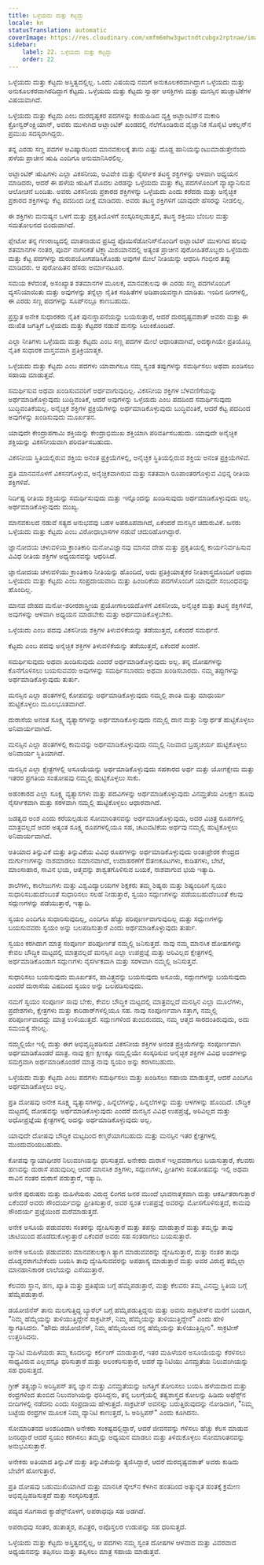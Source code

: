```yaml
---
title: ಒಳ್ಳೆಯದು ಮತ್ತು ಕೆಟ್ಟದ್ದು
locale: kn
statusTranslation: automatic
coverImage: https://res.cloudinary.com/xmfm6mhw3gwctndtcubgx2rptnae/image/upload/v1740337243/small_cover_educacion_fundamental_a051170f1c.webp
sidebar:
    label: 22. ಒಳ್ಳೆಯದು ಮತ್ತು ಕೆಟ್ಟದ್ದು
    order: 22
---
```

ಒಳ್ಳೆಯದು ಮತ್ತು ಕೆಟ್ಟದು ಅಸ್ತಿತ್ವದಲ್ಲಿಲ್ಲ. ಒಂದು ವಿಷಯವು ನಮಗೆ ಅನುಕೂಲಕರವಾಗಿದ್ದಾಗ ಒಳ್ಳೆಯದು ಮತ್ತು ಅನುಕೂಲಕರವಾಗಿರದಿದ್ದಾಗ ಕೆಟ್ಟದು. ಒಳ್ಳೆಯದು ಮತ್ತು ಕೆಟ್ಟದು ಸ್ವಾರ್ಥ ಆಸಕ್ತಿಗಳು ಮತ್ತು ಮನಸ್ಸಿನ ಹುಚ್ಚಾಟಿಕೆಗಳ ವಿಷಯವಾಗಿದೆ.

ಒಳ್ಳೆಯದು ಮತ್ತು ಕೆಟ್ಟದು ಎಂಬ ದುರದೃಷ್ಟಕರ ಪದಗಳನ್ನು ಕಂಡುಹಿಡಿದ ವ್ಯಕ್ತಿ ಅಟ್ಲಾಂಟಿಸ್‌ನ ಮಕಾರಿ ಕ್ರೋನ್ವರ್ಂಕ್ಝಿಯಾನ್, ಅವರು ಮುಳುಗಿದ ಅಟ್ಲಾಂಟಿಕ್ ಖಂಡದಲ್ಲಿ ನೆಲೆಗೊಂಡಿರುವ ವೈಜ್ಞಾನಿಕ ಸೊಸೈಟಿ ಆಕಲ್ಡನ್‌ನ ಪ್ರಮುಖ ಸದಸ್ಯರಾಗಿದ್ದರು.

ತನ್ನ ಎರಡು ಸಣ್ಣ ಪದಗಳ ಆವಿಷ್ಕಾರದಿಂದ ಮಾನವಕುಲಕ್ಕೆ ತಾನು ಎಷ್ಟು ದೊಡ್ಡ ಹಾನಿಯನ್ನುಂಟುಮಾಡುತ್ತೇನೆಂದು ಹಳೆಯ ಪ್ರಾಚೀನ ಋಷಿ ಎಂದಿಗೂ ಅನುಮಾನಿಸಿರಲಿಲ್ಲ.

ಅಟ್ಲಾಂಟಿಕ್ ಋಷಿಗಳು ಎಲ್ಲಾ ವಿಕಸನೀಯ, ಅವಿವೇಕಿ ಮತ್ತು ನೈಸರ್ಗಿಕ ತಟಸ್ಥ ಶಕ್ತಿಗಳನ್ನು ಆಳವಾಗಿ ಅಧ್ಯಯನ ಮಾಡಿದರು, ಆದರೆ ಈ ಹಳೆಯ ಋಷಿಗೆ ಮೊದಲ ಎರಡನ್ನು ಒಳ್ಳೆಯದು ಮತ್ತು ಕೆಟ್ಟ ಪದಗಳೊಂದಿಗೆ ವ್ಯಾಖ್ಯಾನಿಸುವ ಆಲೋಚನೆ ಬಂದಿತು. ಅವರು ವಿಕಸನೀಯ ಪ್ರಕಾರದ ಶಕ್ತಿಗಳನ್ನು ಒಳ್ಳೆಯದು ಎಂದು ಕರೆದರು ಮತ್ತು ಅನೈಚ್ಛಿಕ ಪ್ರಕಾರದ ಶಕ್ತಿಗಳನ್ನು ಕೆಟ್ಟ ಪದದಿಂದ ದೀಕ್ಷೆ ಮಾಡಿದರು. ಅವರು ತಟಸ್ಥ ಶಕ್ತಿಗಳಿಗೆ ಯಾವುದೇ ಹೆಸರನ್ನು ನೀಡಲಿಲ್ಲ.

ಈ ಶಕ್ತಿಗಳು ಮನುಷ್ಯನ ಒಳಗೆ ಮತ್ತು ಪ್ರಕೃತಿಯೊಳಗೆ ಸಂಸ್ಕರಿಸಲ್ಪಡುತ್ತವೆ, ತಟಸ್ಥ ಶಕ್ತಿಯು ಬೆಂಬಲ ಮತ್ತು ಸಮತೋಲನದ ಬಿಂದುವಾಗಿದೆ.

ಪ್ಲೇಟೋ ತನ್ನ ಗಣರಾಜ್ಯದಲ್ಲಿ ಮಾತನಾಡುವ ಪ್ರಸಿದ್ಧ ಪೊಯಿಸೆಡೋನಿಸ್‌ನೊಂದಿಗೆ ಅಟ್ಲಾಂಟಿಸ್ ಮುಳುಗಿದ ಹಲವು ಶತಮಾನಗಳ ನಂತರ, ಪೂರ್ವ ನಾಗರಿಕತೆ ಟಿಕ್ಲ್ಯಾಮಿಶಯಾನದಲ್ಲಿ ಅತ್ಯಂತ ಪ್ರಾಚೀನ ಪುರೋಹಿತರೊಬ್ಬರು ಒಳ್ಳೆಯದು ಮತ್ತು ಕೆಟ್ಟ ಪದಗಳನ್ನು ದುರುಪಯೋಗಪಡಿಸಿಕೊಂಡು ಅವುಗಳ ಮೇಲೆ ನೀತಿಯನ್ನು ಆಧರಿಸಿ ಗಂಭೀರ ತಪ್ಪು ಮಾಡಿದರು. ಆ ಪುರೋಹಿತನ ಹೆಸರು ಅರ್ಮಾನಟೂರ.

ಸಮಯ ಕಳೆದಂತೆ, ಅಸಂಖ್ಯಾತ ಶತಮಾನಗಳ ಮೂಲಕ, ಮಾನವಕುಲವು ಈ ಎರಡು ಸಣ್ಣ ಪದಗಳೊಂದಿಗೆ ವ್ಯಸನಿಯಾಯಿತು ಮತ್ತು ಅವುಗಳನ್ನು ತನ್ನೆಲ್ಲಾ ನೈತಿಕ ಸಂಹಿತೆಗಳ ಅಡಿಪಾಯವನ್ನಾಗಿ ಮಾಡಿತು. ಇಂದಿನ ದಿನಗಳಲ್ಲಿ, ಈ ಎರಡು ಸಣ್ಣ ಪದಗಳನ್ನು ಸೂಪ್‌ನಲ್ಲೂ ಕಾಣಬಹುದು.

ಪ್ರಸ್ತುತ ಅನೇಕ ಸುಧಾರಕರು ನೈತಿಕ ಪುನಃಸ್ಥಾಪನೆಯನ್ನು ಬಯಸುತ್ತಾರೆ, ಆದರೆ ದುರದೃಷ್ಟವಶಾತ್ ಅವರು ಮತ್ತು ಈ ದುಃಖಿತ ಜಗತ್ತಿಗೆ ಒಳ್ಳೆಯದು ಮತ್ತು ಕೆಟ್ಟದರ ನಡುವೆ ಮನಸ್ಸು ಸಿಲುಕಿಕೊಂಡಿದೆ.

ಎಲ್ಲಾ ನೀತಿಗಳು ಒಳ್ಳೆಯದು ಮತ್ತು ಕೆಟ್ಟದು ಎಂಬ ಸಣ್ಣ ಪದಗಳ ಮೇಲೆ ಆಧಾರಿತವಾಗಿವೆ, ಅದಕ್ಕಾಗಿಯೇ ಪ್ರತಿಯೊಬ್ಬ ನೈತಿಕ ಸುಧಾರಕ ವಾಸ್ತವವಾಗಿ ಪ್ರತಿಕ್ರಿಯಾತ್ಮಕ.

ಒಳ್ಳೆಯದು ಮತ್ತು ಕೆಟ್ಟದು ಎಂಬ ಪದಗಳು ಯಾವಾಗಲೂ ನಮ್ಮ ಸ್ವಂತ ತಪ್ಪುಗಳನ್ನು ಸಮರ್ಥಿಸಲು ಅಥವಾ ಖಂಡಿಸಲು ಸಹಾಯ ಮಾಡುತ್ತವೆ.

ಸಮರ್ಥಿಸುವ ಅಥವಾ ಖಂಡಿಸುವವರಿಗೆ ಅರ್ಥವಾಗುವುದಿಲ್ಲ. ವಿಕಸನೀಯ ಶಕ್ತಿಗಳ ಬೆಳವಣಿಗೆಯನ್ನು ಅರ್ಥಮಾಡಿಕೊಳ್ಳುವುದು ಬುದ್ಧಿವಂತಿಕೆ, ಆದರೆ ಅವುಗಳನ್ನು ಒಳ್ಳೆಯದು ಎಂಬ ಪದದಿಂದ ಸಮರ್ಥಿಸುವುದು ಬುದ್ಧಿವಂತಿಕೆಯಲ್ಲ. ಅನೈಚ್ಛಿಕ ಶಕ್ತಿಗಳ ಪ್ರಕ್ರಿಯೆಗಳನ್ನು ಅರ್ಥಮಾಡಿಕೊಳ್ಳುವುದು ಬುದ್ಧಿವಂತಿಕೆ, ಆದರೆ ಕೆಟ್ಟ ಪದದಿಂದ ಅವುಗಳನ್ನು ಖಂಡಿಸುವುದು ಮೂರ್ಖತನ.

ಯಾವುದೇ ಕೇಂದ್ರಾಪಗಾಮಿ ಶಕ್ತಿಯನ್ನು ಕೇಂದ್ರಾಭಿಮುಖ ಶಕ್ತಿಯಾಗಿ ಪರಿವರ್ತಿಸಬಹುದು. ಯಾವುದೇ ಅನೈಚ್ಛಿಕ ಶಕ್ತಿಯನ್ನು ವಿಕಸನೀಯವಾಗಿ ಪರಿವರ್ತಿಸಬಹುದು.

ವಿಕಸನೀಯ ಸ್ಥಿತಿಯಲ್ಲಿರುವ ಶಕ್ತಿಯ ಅನಂತ ಪ್ರಕ್ರಿಯೆಗಳಲ್ಲಿ, ಅನೈಚ್ಛಿಕ ಸ್ಥಿತಿಯಲ್ಲಿರುವ ಶಕ್ತಿಯ ಅನಂತ ಪ್ರಕ್ರಿಯೆಗಳಿವೆ.

ಪ್ರತಿ ಮಾನವನೊಳಗೆ ವಿಕಸನಗೊಳ್ಳುವ, ಅನೈಚ್ಛಿಕವಾಗಿರುವ ಮತ್ತು ಸತತವಾಗಿ ರೂಪಾಂತರಗೊಳ್ಳುವ ವಿಭಿನ್ನ ರೀತಿಯ ಶಕ್ತಿಗಳಿವೆ.

ನಿರ್ದಿಷ್ಟ ರೀತಿಯ ಶಕ್ತಿಯನ್ನು ಸಮರ್ಥಿಸುವುದು ಮತ್ತು ಇನ್ನೊಂದನ್ನು ಖಂಡಿಸುವುದು ಅರ್ಥಮಾಡಿಕೊಳ್ಳುವುದು ಅಲ್ಲ. ಅರ್ಥಮಾಡಿಕೊಳ್ಳುವುದು ಮುಖ್ಯ.

ಮಾನವಕುಲದ ನಡುವೆ ಸತ್ಯದ ಅನುಭವವು ಬಹಳ ಅಪರೂಪವಾಗಿದೆ, ಏಕೆಂದರೆ ಮನಸ್ಸಿನ ಚದುರುವಿಕೆ. ಜನರು ಒಳ್ಳೆಯದು ಮತ್ತು ಕೆಟ್ಟದು ಎಂಬ ವಿರೋಧಾಭಾಸಗಳ ನಡುವೆ ಚದುರಿಹೋಗಿದ್ದಾರೆ.

ಜ್ಞಾನೋದಯ ಚಳುವಳಿಯ ಕ್ರಾಂತಿಕಾರಿ ಮನೋವಿಜ್ಞಾನವು ಮಾನವ ದೇಹ ಮತ್ತು ಪ್ರಕೃತಿಯಲ್ಲಿ ಕಾರ್ಯನಿರ್ವಹಿಸುವ ವಿವಿಧ ರೀತಿಯ ಶಕ್ತಿಗಳ ಅಧ್ಯಯನವನ್ನು ಆಧರಿಸಿದೆ.

ಜ್ಞಾನೋದಯ ಚಳುವಳಿಯು ಕ್ರಾಂತಿಕಾರಿ ನೀತಿಯನ್ನು ಹೊಂದಿದೆ, ಅದು ಪ್ರತಿಕ್ರಿಯಾತ್ಮಕರ ನೀತಿಶಾಸ್ತ್ರದೊಂದಿಗೆ ಅಥವಾ ಒಳ್ಳೆಯದು ಮತ್ತು ಕೆಟ್ಟದು ಎಂಬ ಸಂಪ್ರದಾಯವಾದಿ ಮತ್ತು ಹಿಂಜರಿಕೆಯ ಪದಗಳೊಂದಿಗೆ ಯಾವುದೇ ಸಂಬಂಧವನ್ನು ಹೊಂದಿಲ್ಲ.

ಮಾನವ ದೇಹದ ಮನೋ-ಶರೀರಶಾಸ್ತ್ರೀಯ ಪ್ರಯೋಗಾಲಯದೊಳಗೆ ವಿಕಸನೀಯ, ಅನೈಚ್ಛಿಕ ಮತ್ತು ತಟಸ್ಥ ಶಕ್ತಿಗಳಿವೆ, ಅವುಗಳನ್ನು ಆಳವಾಗಿ ಅಧ್ಯಯನ ಮಾಡಬೇಕು ಮತ್ತು ಅರ್ಥಮಾಡಿಕೊಳ್ಳಬೇಕು.

ಒಳ್ಳೆಯದು ಎಂಬ ಪದವು ವಿಕಸನೀಯ ಶಕ್ತಿಗಳ ತಿಳುವಳಿಕೆಯನ್ನು ತಡೆಯುತ್ತದೆ, ಏಕೆಂದರೆ ಸಮರ್ಥನೆ.

ಕೆಟ್ಟದು ಎಂಬ ಪದವು ಅನೈಚ್ಛಿಕ ಶಕ್ತಿಗಳ ತಿಳುವಳಿಕೆಯನ್ನು ತಡೆಯುತ್ತದೆ, ಏಕೆಂದರೆ ಖಂಡನೆ.

ಸಮರ್ಥಿಸುವುದು ಅಥವಾ ಖಂಡಿಸುವುದು ಎಂದರೆ ಅರ್ಥಮಾಡಿಕೊಳ್ಳುವುದು ಅಲ್ಲ. ತನ್ನ ದೋಷಗಳನ್ನು ಕೊನೆಗೊಳಿಸಲು ಬಯಸುವವರು ಅವುಗಳನ್ನು ಸಮರ್ಥಿಸಬಾರದು ಅಥವಾ ಖಂಡಿಸಬಾರದು. ನಮ್ಮ ತಪ್ಪುಗಳನ್ನು ಅರ್ಥಮಾಡಿಕೊಳ್ಳುವುದು ತುರ್ತು.

ಮನಸ್ಸಿನ ಎಲ್ಲಾ ಹಂತಗಳಲ್ಲಿ ಕೋಪವನ್ನು ಅರ್ಥಮಾಡಿಕೊಳ್ಳುವುದು ನಮ್ಮಲ್ಲಿ ಶಾಂತಿ ಮತ್ತು ಮಾಧುರ್ಯ ಹುಟ್ಟಿಕೊಳ್ಳಲು ಮೂಲಭೂತವಾಗಿದೆ.

ದುರಾಸೆಯ ಅನಂತ ಸೂಕ್ಷ್ಮ ವ್ಯತ್ಯಾಸಗಳನ್ನು ಅರ್ಥಮಾಡಿಕೊಳ್ಳುವುದು ನಮ್ಮಲ್ಲಿ ದಾನ ಮತ್ತು ನಿಸ್ವಾರ್ಥತೆ ಹುಟ್ಟಿಕೊಳ್ಳಲು ಅನಿವಾರ್ಯವಾಗಿದೆ.

ಮನಸ್ಸಿನ ಎಲ್ಲಾ ಹಂತಗಳಲ್ಲಿ ಕಾಮವನ್ನು ಅರ್ಥಮಾಡಿಕೊಳ್ಳುವುದು ನಮ್ಮಲ್ಲಿ ನಿಜವಾದ ಬ್ರಹ್ಮಚರ್ಯ ಹುಟ್ಟಿಕೊಳ್ಳಲು ಅನಿವಾರ್ಯ ಸ್ಥಿತಿಯಾಗಿದೆ.

ಮನಸ್ಸಿನ ಎಲ್ಲಾ ಕ್ಷೇತ್ರಗಳಲ್ಲಿ ಅಸೂಯೆಯನ್ನು ಅರ್ಥಮಾಡಿಕೊಳ್ಳುವುದು ಸಹಕಾರದ ಅರ್ಥ ಮತ್ತು ಯೋಗಕ್ಷೇಮ ಮತ್ತು ಇತರರ ಪ್ರಗತಿಯ ಸಂತೋಷವು ನಮ್ಮಲ್ಲಿ ಹುಟ್ಟಿಕೊಳ್ಳಲು ಸಾಕು.

ಅಹಂಕಾರದ ಎಲ್ಲಾ ಸೂಕ್ಷ್ಮ ವ್ಯತ್ಯಾಸಗಳು ಮತ್ತು ಪದವಿಗಳನ್ನು ಅರ್ಥಮಾಡಿಕೊಳ್ಳುವುದು ವಿನಮ್ರತೆಯ ವಿಲಕ್ಷಣ ಹೂವು ನೈಸರ್ಗಿಕವಾಗಿ ಮತ್ತು ಸರಳವಾಗಿ ನಮ್ಮಲ್ಲಿ ಹುಟ್ಟಿಕೊಳ್ಳಲು ಆಧಾರವಾಗಿದೆ.

ಜಡತ್ವದ ಅಂಶ ಎಂದು ಕರೆಯಲ್ಪಡುವ ಸೋಮಾರಿತನವನ್ನು ಅರ್ಥಮಾಡಿಕೊಳ್ಳುವುದು, ಅದರ ವಿಚಿತ್ರ ರೂಪಗಳಲ್ಲಿ ಮಾತ್ರವಲ್ಲದೆ ಅದರ ಅತ್ಯಂತ ಸೂಕ್ಷ್ಮ ರೂಪಗಳಲ್ಲಿಯೂ ಸಹ, ಚಟುವಟಿಕೆಯ ಅರ್ಥವು ನಮ್ಮಲ್ಲಿ ಹುಟ್ಟಿಕೊಳ್ಳಲು ಅನಿವಾರ್ಯವಾಗಿದೆ.

ಅತಿಯಾದ ತಿನ್ನುವಿಕೆ ಮತ್ತು ತಿನ್ನುವಿಕೆಯ ವಿವಿಧ ರೂಪಗಳನ್ನು ಅರ್ಥಮಾಡಿಕೊಳ್ಳುವುದು ಅಂತಃಪ್ರೇರಕ ಕೇಂದ್ರದ ದುರ್ಗುಣಗಳನ್ನು ನಾಶಮಾಡಲು ಸಮಾನವಾಗಿದೆ, ಉದಾಹರಣೆಗೆ ಔತಣಕೂಟಗಳು, ಕುಡಿತಗಳು, ಬೇಟೆ, ಮಾಂಸಾಹಾರ, ಸಾವಿನ ಭಯ, ಆತ್ಮವನ್ನು ಶಾಶ್ವತಗೊಳಿಸುವ ಬಯಕೆ, ನಾಶವಾಗುವ ಭಯ ಇತ್ಯಾದಿ.

ಶಾಲೆಗಳು, ಕಾಲೇಜುಗಳು ಮತ್ತು ವಿಶ್ವವಿದ್ಯಾಲಯಗಳ ಶಿಕ್ಷಕರು ತಮ್ಮ ಶಿಷ್ಯರು ಮತ್ತು ಶಿಷ್ಯಂದಿರಿಗೆ ಸ್ವಯಂ ಸುಧಾರಿಸಬಹುದೆಂಬಂತೆ ಸುಧಾರಿಸಲು ಸಲಹೆ ನೀಡುತ್ತಾರೆ, ಸ್ವಯಂ ಸದ್ಗುಣಗಳನ್ನು ಪಡೆಯಬಹುದೆಂಬಂತೆ ಕೆಲವು ಸದ್ಗುಣಗಳನ್ನು ಪಡೆಯುತ್ತಾರೆ, ಇತ್ಯಾದಿ.

ಸ್ವಯಂ ಎಂದಿಗೂ ಸುಧಾರಿಸುವುದಿಲ್ಲ, ಎಂದಿಗೂ ಹೆಚ್ಚು ಪರಿಪೂರ್ಣವಾಗುವುದಿಲ್ಲ ಮತ್ತು ಸದ್ಗುಣಗಳನ್ನು ಬಯಸುವವರು ಸ್ವಯಂ ಅನ್ನು ಬಲಪಡಿಸುತ್ತಾರೆ ಎಂದು ಅರ್ಥಮಾಡಿಕೊಳ್ಳುವುದು ತುರ್ತು.

ಸ್ವಯಂ ಕರಗಿದಾಗ ಮಾತ್ರ ಸಂಪೂರ್ಣ ಪರಿಪೂರ್ಣತೆ ನಮ್ಮಲ್ಲಿ ಜನಿಸುತ್ತದೆ. ನಾವು ನಮ್ಮ ಮಾನಸಿಕ ದೋಷಗಳನ್ನು ಕೇವಲ ಬೌದ್ಧಿಕ ಮಟ್ಟದಲ್ಲಿ ಮಾತ್ರವಲ್ಲದೆ ಮನಸ್ಸಿನ ಎಲ್ಲಾ ಉಪಪ್ರಜ್ಞೆ ಮತ್ತು ಅರಿವಿಲ್ಲದ ಕ್ಷೇತ್ರಗಳಲ್ಲಿ ಅರ್ಥಮಾಡಿಕೊಂಡಾಗ ಸದ್ಗುಣಗಳು ನೈಸರ್ಗಿಕವಾಗಿ ಮತ್ತು ಸರಳವಾಗಿ ನಮ್ಮಲ್ಲಿ ಜನಿಸುತ್ತವೆ.

ಸುಧಾರಿಸಲು ಬಯಸುವುದು ಮೂರ್ಖತನ, ಪಾವಿತ್ರ್ಯವನ್ನು ಬಯಸುವುದು ಅಸೂಯೆ, ಸದ್ಗುಣಗಳನ್ನು ಬಯಸುವುದು ಎಂದರೆ ದುರಾಸೆಯ ವಿಷದಿಂದ ಸ್ವಯಂ ಅನ್ನು ಬಲಪಡಿಸುವುದು.

ನಮಗೆ ಸ್ವಯಂ ಸಂಪೂರ್ಣ ಸಾವು ಬೇಕು, ಕೇವಲ ಬೌದ್ಧಿಕ ಮಟ್ಟದಲ್ಲಿ ಮಾತ್ರವಲ್ಲದೆ ಮನಸ್ಸಿನ ಎಲ್ಲಾ ಮೂಲೆಗಳು, ಪ್ರದೇಶಗಳು, ಕ್ಷೇತ್ರಗಳು ಮತ್ತು ಕಾರಿಡಾರ್‌ಗಳಲ್ಲಿಯೂ ಸಹ. ನಾವು ಸಂಪೂರ್ಣವಾಗಿ ಸತ್ತಾಗ, ನಮ್ಮಲ್ಲಿ ಪರಿಪೂರ್ಣವಾದದ್ದು ಮಾತ್ರ ಉಳಿಯುತ್ತದೆ. ಸದ್ಗುಣಗಳಿಂದ ತುಂಬಿರುವದು, ನಮ್ಮ ಆತ್ಮದ ಸಾರದಂತಿರುವುದು, ಅದು ಸಮಯಕ್ಕೆ ಸೇರಿಲ್ಲ.

ನಮ್ಮಲ್ಲಿಯೇ ಇಲ್ಲಿ ಮತ್ತು ಈಗ ಅಭಿವೃದ್ಧಿಪಡಿಸುವ ವಿಕಸನೀಯ ಶಕ್ತಿಗಳ ಅನಂತ ಪ್ರಕ್ರಿಯೆಗಳನ್ನು ಸಂಪೂರ್ಣವಾಗಿ ಅರ್ಥಮಾಡಿಕೊಂಡರೆ ಮಾತ್ರ. ನಾವು ಕ್ಷಣ ಕ್ಷಣಕ್ಕೂ ನಮ್ಮಲ್ಲಿಯೇ ಸಂಸ್ಕರಿಸುವ ಅನೈಚ್ಛಿಕ ಶಕ್ತಿಗಳ ವಿವಿಧ ಅಂಶಗಳನ್ನು ಸಮಗ್ರವಾಗಿ ಅರ್ಥಮಾಡಿಕೊಂಡರೆ ಮಾತ್ರ ನಾವು ಸ್ವಯಂ ಅನ್ನು ಕರಗಿಸಬಹುದು.

ಒಳ್ಳೆಯದು ಮತ್ತು ಕೆಟ್ಟದು ಎಂಬ ಪದಗಳು ಸಮರ್ಥಿಸಲು ಮತ್ತು ಖಂಡಿಸಲು ಸಹಾಯ ಮಾಡುತ್ತವೆ, ಆದರೆ ಎಂದಿಗೂ ಅರ್ಥಮಾಡಿಕೊಳ್ಳಲು ಅಲ್ಲ.

ಪ್ರತಿ ದೋಷವು ಅನೇಕ ಸೂಕ್ಷ್ಮ ವ್ಯತ್ಯಾಸಗಳನ್ನು, ಹಿನ್ನೆಲೆಗಳನ್ನು, ಹಿನ್ನಲೆಗಳನ್ನು ಮತ್ತು ಆಳಗಳನ್ನು ಹೊಂದಿದೆ. ಬೌದ್ಧಿಕ ಮಟ್ಟದಲ್ಲಿ ದೋಷವನ್ನು ಅರ್ಥಮಾಡಿಕೊಳ್ಳುವುದು ಎಂದರೆ ಮನಸ್ಸಿನ ವಿವಿಧ ಉಪಪ್ರಜ್ಞೆ, ಅರಿವಿಲ್ಲದ ಮತ್ತು ಅಧೋಪ್ರಜ್ಞೆಯ ಕ್ಷೇತ್ರಗಳಲ್ಲಿ ಅದನ್ನು ಅರ್ಥಮಾಡಿಕೊಳ್ಳುವುದು ಅಲ್ಲ.

ಯಾವುದೇ ದೋಷವು ಬೌದ್ಧಿಕ ಮಟ್ಟದಿಂದ ಕಣ್ಮರೆಯಾಗಬಹುದು ಮತ್ತು ಮನಸ್ಸಿನ ಇತರ ಕ್ಷೇತ್ರಗಳಲ್ಲಿ ಮುಂದುವರಿಯಬಹುದು.

ಕೋಪವು ನ್ಯಾಯಾಧೀಶರ ನಿಲುವಂಗಿಯನ್ನು ಧರಿಸುತ್ತದೆ. ಅನೇಕರು ದುರಾಸೆ ಇಲ್ಲದವರಾಗಲು ಬಯಸುತ್ತಾರೆ, ಕೆಲವರು ಹಣವನ್ನು ದುರಾಸೆ ಪಡುವುದಿಲ್ಲ ಆದರೆ ಮಾನಸಿಕ ಶಕ್ತಿಗಳು, ಸದ್ಗುಣಗಳು, ಪ್ರೀತಿಗಳು ಸಂತೋಷವನ್ನು ಇಲ್ಲಿ ಅಥವಾ ಸಾವಿನ ನಂತರ ದುರಾಸೆ ಪಡುತ್ತಾರೆ, ಇತ್ಯಾದಿ.

ಅನೇಕ ಪುರುಷರು ಮತ್ತು ಮಹಿಳೆಯರು ವಿರುದ್ಧ ಲಿಂಗದ ಜನರ ಮುಂದೆ ಭಾವನಾತ್ಮಕವಾಗಿ ಮತ್ತು ಆಕರ್ಷಿತರಾಗುತ್ತಾರೆ ಏಕೆಂದರೆ ಅವರು ಸೌಂದರ್ಯವನ್ನು ಪ್ರೀತಿಸುತ್ತಾರೆ, ಅವರ ಸ್ವಂತ ಉಪಪ್ರಜ್ಞೆ ಅವರನ್ನು ಮೋಸಗೊಳಿಸುತ್ತದೆ, ಕಾಮವು ಸೌಂದರ್ಯ ಪ್ರಜ್ಞೆಯಿಂದ ಮರೆಮಾಡುತ್ತದೆ.

ಅನೇಕ ಅಸೂಯೆ ಪಡುವವರು ಸಂತರನ್ನು ದ್ವೇಷಿಸುತ್ತಾರೆ ಮತ್ತು ತಪಸ್ಸು ಮಾಡುತ್ತಾರೆ ಮತ್ತು ತಮ್ಮನ್ನು ತಾವು ಚಾಟಿಯಿಂದ ಹೊಡೆದುಕೊಳ್ಳುತ್ತಾರೆ ಏಕೆಂದರೆ ಅವರು ಸಹ ಸಂತರಾಗಲು ಬಯಸುತ್ತಾರೆ.

ಅನೇಕ ಅಸೂಯೆ ಪಡುವವರು ಮಾನವಕುಲಕ್ಕಾಗಿ ತ್ಯಾಗ ಮಾಡುವವರನ್ನು ದ್ವೇಷಿಸುತ್ತಾರೆ, ಮತ್ತು ನಂತರ ತಾವೂ ದೊಡ್ಡವರಾಗಬೇಕೆಂದು ಬಯಸಿ ತಾವು ದ್ವೇಷಿಸುವವರನ್ನು ಅಪಹಾಸ್ಯ ಮಾಡುತ್ತಾರೆ ಮತ್ತು ಅವರ ವಿರುದ್ಧ ತಮ್ಮೆಲ್ಲಾ ಮಾನಹಾನಿಕಾರಕ ಲಾಲೆಯನ್ನು ಎಸೆಯುತ್ತಾರೆ.

ಕೆಲವರು ಸ್ಥಾನ, ಹಣ, ಖ್ಯಾತಿ ಮತ್ತು ಪ್ರತಿಷ್ಠೆಯ ಬಗ್ಗೆ ಹೆಮ್ಮೆಪಡುತ್ತಾರೆ, ಮತ್ತು ಕೆಲವರು ತಮ್ಮ ವಿನಮ್ರ ಸ್ಥಿತಿಯ ಬಗ್ಗೆ ಹೆಮ್ಮೆಪಡುತ್ತಾರೆ.

ಡಯೋಜಿನೆಸ್ ತಾನು ಮಲಗುತ್ತಿದ್ದ ಬ್ಯಾರೆಲ್ ಬಗ್ಗೆ ಹೆಮ್ಮೆಪಡುತ್ತಿದ್ದನು ಮತ್ತು ಅವನು ಸಾಕ್ರಟೀಸ್‌ನ ಮನೆಗೆ ಬಂದಾಗ, "ನಿಮ್ಮ ಹೆಮ್ಮೆಯನ್ನು ತುಳಿಯುತ್ತಿದ್ದೇನೆ ಸಾಕ್ರಟೀಸ್, ನಿಮ್ಮ ಹೆಮ್ಮೆಯನ್ನು ತುಳಿಯುತ್ತಿದ್ದೇನೆ" ಎಂದು ಹೇಳಿ ಸ್ವಾಗತಿಸಿದನು. "ಹೌದು ಡಯೋಜಿನೆಸ್, ನಿಮ್ಮ ಹೆಮ್ಮೆಯಿಂದ ನನ್ನ ಹೆಮ್ಮೆಯನ್ನು ತುಳಿಯುತ್ತಿದ್ದೀರಿ". ಸಾಕ್ರಟೀಸ್ ಉತ್ತರಿಸಿದನು.

ವ್ಯಾನಿಟಿ ಮಹಿಳೆಯರು ತಮ್ಮ ಕೂದಲನ್ನು ಕರ್ಲಿಂಗ್ ಮಾಡುತ್ತಾರೆ, ಇತರ ಮಹಿಳೆಯರ ಅಸೂಯೆಯನ್ನು ಕೆರಳಿಸಲು ಸಾಧ್ಯವಿರುವ ಎಲ್ಲವನ್ನೂ ಧರಿಸುತ್ತಾರೆ ಮತ್ತು ಅಲಂಕರಿಸುತ್ತಾರೆ, ಆದರೆ ವ್ಯಾನಿಟಿಯು ವಿನಮ್ರತೆಯ ನಿಲುವಂಗಿಯನ್ನು ಸಹ ಧರಿಸುತ್ತದೆ.

ಗ್ರೀಕ್ ತತ್ವಜ್ಞಾನಿ ಅರಿಸ್ಟಿಪಸ್ ತನ್ನ ಜ್ಞಾನ ಮತ್ತು ವಿನಮ್ರತೆಯನ್ನು ಜಗತ್ತಿಗೆ ತೋರಿಸಲು ಬಯಸಿ ಹಳೆಯದಾದ ಮತ್ತು ರಂಧ್ರಗಳಿಂದ ತುಂಬಿದ ನಿಲುವಂಗಿಯನ್ನು ಧರಿಸಿದ್ದನು, ತನ್ನ ಬಲಗೈಯಲ್ಲಿ ತತ್ವಶಾಸ್ತ್ರದ ಕೋಲನ್ನು ಹಿಡಿದು ಅಥೆನ್ಸ್‌ನ ಬೀದಿಗಳಲ್ಲಿ ನಡೆದನು ಎಂದು ಸಂಪ್ರದಾಯ ಹೇಳುತ್ತದೆ. ಸಾಕ್ರಟೀಸ್ ಅವನನ್ನು ಬರುತ್ತಿರುವುದನ್ನು ನೋಡಿದಾಗ, "ನಿಮ್ಮ ಬಟ್ಟೆಯ ರಂಧ್ರಗಳ ಮೂಲಕ ನಿಮ್ಮ ವ್ಯಾನಿಟಿ ಕಾಣುತ್ತದೆ, ಓ ಅರಿಸ್ಟಿಪಸ್" ಎಂದು ಕೂಗಿದನು.

ಸೋಮಾರಿತನದ ಅಂಶದಿಂದಾಗಿ ಅನೇಕರು ಸಂಕಷ್ಟದಲ್ಲಿದ್ದಾರೆ, ಆದರೆ ಜೀವನವನ್ನು ಗಳಿಸಲು ಹೆಚ್ಚು ಕೆಲಸ ಮಾಡುವ ಜನರಿದ್ದಾರೆ ಆದರೆ ಸ್ವಯಂ ಕರಗಿಸಲು ತಮ್ಮನ್ನು ಅಧ್ಯಯನ ಮಾಡಲು ಮತ್ತು ತಿಳಿದುಕೊಳ್ಳಲು ಸೋಮಾರಿತನವನ್ನು ಅನುಭವಿಸುತ್ತಾರೆ.

ಅನೇಕರು ಅತಿಯಾದ ತಿನ್ನುವಿಕೆ ಮತ್ತು ತಿನ್ನುವಿಕೆಯನ್ನು ತ್ಯಜಿಸಿದ್ದಾರೆ, ಆದರೆ ದುರದೃಷ್ಟವಶಾತ್ ಅವರು ಕುಡಿದು ಬೇಟೆಗೆ ಹೋಗುತ್ತಾರೆ.

ಪ್ರತಿ ದೋಷವು ಬಹುಮುಖಿಯಾಗಿದೆ ಮತ್ತು ಮಾನಸಿಕ ಸ್ಕೇಲ್‌ನ ಕೆಳಗಿನ ಹಂತದಿಂದ ಅತ್ಯುನ್ನತ ಹಂತಕ್ಕೆ ಕ್ರಮೇಣ ಅಭಿವೃದ್ಧಿಪಡಿಸುತ್ತದೆ ಮತ್ತು ಸಂಸ್ಕರಿಸುತ್ತದೆ.

ಪದ್ಯದ ಸೊಗಸಾದ ಕ್ಯಾಡೆನ್ಸ್‌ನೊಳಗೆ, ಅಪರಾಧವೂ ಸಹ ಅಡಗಿದೆ.

ಅಪರಾಧವು ಸಂತರ, ಹುತಾತ್ಮರ, ಪವಿತ್ರರ, ಅಪೊಸ್ತಲರ ಉಡುಪನ್ನು ಸಹ ಧರಿಸುತ್ತದೆ.

ಒಳ್ಳೆಯದು ಮತ್ತು ಕೆಟ್ಟದು ಅಸ್ತಿತ್ವದಲ್ಲಿಲ್ಲ, ಆ ಪದಗಳು ನಮ್ಮ ಸ್ವಂತ ದೋಷಗಳ ಆಳವಾದ ಮತ್ತು ವಿವರವಾದ ಅಧ್ಯಯನವನ್ನು ತಪ್ಪಿಸಲು ಮತ್ತು ತಪ್ಪಿಸಲು ಮಾತ್ರ ಸಹಾಯ ಮಾಡುತ್ತವೆ.

